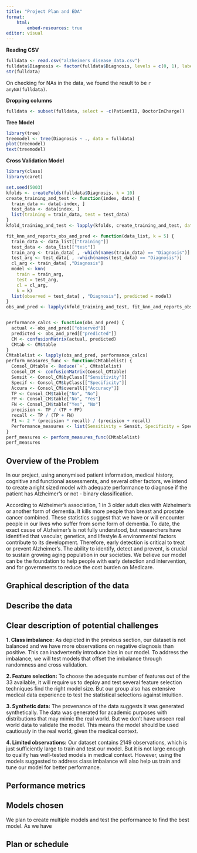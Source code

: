 ```yaml
---
title: "Project Plan and EDA"
format:
    html:
        embed-resources: true
editor: visual
---
```


**Reading CSV**

```r
fulldata <- read.csv("alzheimers_disease_data.csv")
fulldata$Diagnosis <- factor(fulldata$Diagnosis, levels = c(0, 1), labels = c("No", "Yes"))
str(fulldata)
```

On checking for NAs in the data, we found the result to be `r anyNA(fulldata)`.

**Dropping columns**

```r
fulldata <- subset(fulldata, select = -c(PatientID, DoctorInCharge))
```

**Tree Model**

```r
library(tree)
treemodel <- tree(Diagnosis ~ ., data = fulldata)
plot(treemodel)
text(treemodel)
```

**Cross Validation Model**

```r
library(class)
library(caret)

set.seed(5003)
kfolds <- createFolds(fulldata$Diagnosis, k = 10)
create_training_and_test <- function(index, data) {
  train_data <- data[-index, ]
  test_data <- data[index, ]
  list(training = train_data, test = test_data)
}
kfold_training_and_test <- lapply(kfolds, create_training_and_test, data = fulldata)

fit_knn_and_reports_obs_and_pred <- function(data_list, k = 5) {
  train_data <- data_list[["training"]]
  test_data <- data_list[["test"]]
  train_arg <- train_data[ , -which(names(train_data) == "Diagnosis")] 
  test_arg <- test_data[ , -which(names(test_data) == "Diagnosis")] 
  cl_arg <- train_data[ ,"Diagnosis"]
  model <- knn(
    train = train_arg,
    test = test_arg,
    cl = cl_arg,
    k = k)
  list(observed = test_data[ , "Diagnosis"], predicted = model)
}
obs_and_pred <- lapply(kfold_training_and_test, fit_knn_and_reports_obs_and_pred)


performance_calcs <- function(obs_and_pred) {
  actual <- obs_and_pred[["observed"]]
  predicted <- obs_and_pred[["predicted"]]
  CM <- confusionMatrix(actual, predicted)
  CMtab <- CM$table
}
CMtablelist <- lapply(obs_and_pred, performance_calcs)
perform_measures_func <- function(CMtablelist) {
  Consol_CMtable <- Reduce(`+`, CMtablelist)
  Consol_CM <- confusionMatrix(Consol_CMtable)
  Sensit <- Consol_CM$byClass[["Sensitivity"]]
  Specif <- Consol_CM$byClass[["Specificity"]]
  Accura <- Consol_CM$overall[["Accuracy"]]
  TP <- Consol_CM$table["No", "No"]
  FP <- Consol_CM$table["No", "Yes"]
  FN <- Consol_CM$table["Yes", "No"]
  precision <- TP / (TP + FP)
  recall <- TP / (TP + FN)
  F1 <- 2 * (precision * recall) / (precision + recall)
  Performance_measures <- list(Sensitivity = Sensit, Specificity = Specif, Accuracy = Accura, F1 = F1)
}
perf_measures <- perform_measures_func(CMtablelist)
perf_measures
```

## Overview of the Problem

In our project, using anonymised patient information, medical history, cognitive and functional assessments, and several other factors, we intend to create a right sized model with adequate performance to diagnose if the patient has Alzheimer's or not - binary classification.

According to Alzheimer's association, 1 in 3 older adult dies with Alzheimer's or another form of dementia. It kills more people than breast and prostate cancer combined. These statistics suggest that we have or will encounter people in our lives who suffer from some form of dementia. To date, the exact cause of Alzheimer's is not fully understood, but researchers have identified that vascular, genetics, and lifestyle & environmental factors contribute to its development. Therefore, early detection is critical to treat or prevent Alzheimer's. The ability to identify, detect and prevent, is crucial to sustain growing aging population in our societies. We believe our model can be the foundation to help people with early detection and intervention, and for governments to reduce the cost burden on Medicare.

## Graphical description of the data

## Describe the data

## Clear description of potential challenges

**1. Class imbalance:** As depicted in the previous section, our dataset is not balanced and we have more observations on negative diagnosis than positive. This can inadvertently introduce bias in our model. To address the imbalance, we will test models that offset the imbalance through randomness and cross validation.

**2. Feature selection:** To choose the adequate number of features out of the 33 available, it will require us to deploy and test several feature selection techniques find the right model size. But our group also has extensive medical data experience to test the statistical selections against intuition.

**3. Synthetic data:** The provenance of the data suggests it was generated synthetically. The data was generated for academic purposes with distributions that may mimic the real world. But we don't have unseen real world data to validate the model. This means the model should be used cautiously in the real world, given the medical context.

**4. Limited observations:** Our dataset contains 2149 observations, which is just sufficiently large to train and test our model. But it is not large enough to qualify has well-tested models in medical context. However, using the models suggested to address class imbalance will also help us train and tune our model for better performance.

## Performance metrics

## Models chosen
We plan to create multiple models and test the performance to find the best model. As we have 

## Plan or schedule
